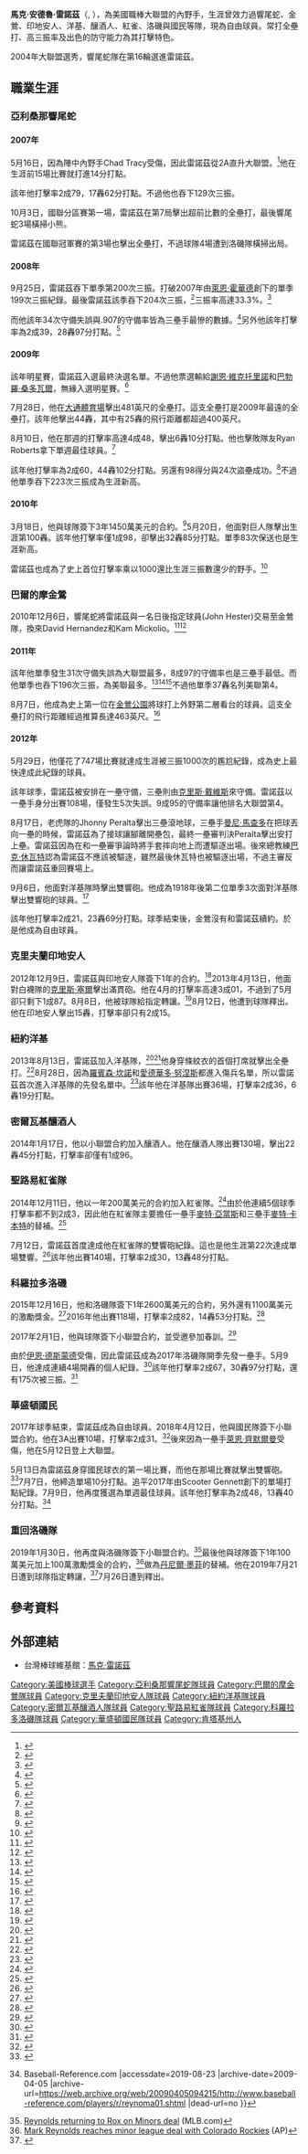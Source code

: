 {{Infobox baseball biography
| name       =馬克·雷諾茲<br />Mark Reynolds
| image      = Mark Reynolds on July 25, 2016.jpg
| image_size      = 
| caption      = 
| team       = 自由球員
| number    = 
| position   = [[一壘手|一壘手]]/[[三壘手|三壘手]]
| birth_date  = {{birth date and age|mf=yes|1983|8|3}}
| birth_place = {{USA}}[[肯塔基州|肯塔基州]][[派克維爾_(肯塔基州)|派克維爾]]
| bats       = 右
| throws     = 右
| debutleague = [[美國職棒大聯盟|美國職棒大聯盟]]
| debutdate  = 5月16日
| debutyear  = 2007年
| debutteam  = [[亞利桑那響尾蛇|亞利桑那響尾蛇]]
| statyear    = 2019 球季
| statleague = MLB
| stat1label  = [[打擊率|打擊率]]
| stat1value  = .236
| stat2label  = [[全壘打|全壘打]]
| stat2value  = 298
| stat3label  = [[打點|打點]]
| stat3value  = 871
| teams =
* [[亞利桑那響尾蛇|亞利桑那響尾蛇]] ({{mlby|2007}}–{{mlby|2010}})
* [[巴爾的摩金鶯|巴爾的摩金鶯]] ({{mlby|2011}}–{{mlby|2012}})
* [[克里夫蘭印地安人|克里夫蘭印地安人]] ({{mlby|2013}})
* [[紐約洋基|紐約洋基]] ({{mlby|2013}})
* [[密爾瓦基釀酒人|密爾瓦基釀酒人]] ({{mlby|2014}})
* [[聖路易紅雀|聖路易紅雀]] ({{mlby|2015}})
* [[科羅拉多洛磯|科羅拉多洛磯]] ({{mlby|2016}}–{{mlby|2017}})
* [[華盛頓國民|華盛頓國民]] ({{mlby|2018}})
* [[科羅拉多洛磯|科羅拉多洛磯]] ({{mlby|2019}})
|highlights=
}}
'''馬克·安德魯·雷諾茲'''（{{lang-en|Mark Andrew Reynolds}}, {{bd|1983年|8月3日|}}），為美國職棒大聯盟的內野手，生涯曾效力過響尾蛇、金鶯、印地安人、洋基、釀酒人、紅雀、洛磯與國民等隊，現為自由球員。常打全壘打、高三振率及出色的防守能力為其打擊特色。

2004年大聯盟選秀，響尾蛇隊在第16輪選進雷諾茲。
==職業生涯==
===亞利桑那響尾蛇===
====2007年====
5月16日，因為陣中內野手Chad Tracy受傷，因此雷諾茲從2A直升大聯盟。<ref>{{cite web|url=http://arizona.diamondbacks.mlb.com/news/article.jsp?ymd=20070516&content_id=1968574&vkey=news_ari&fext=.jsp&c_id=ari|title=Notes: Reynolds makes first ML start|last=Gilbert|first=Steve|date=May 16, 2007|publisher=[[MLB.com|MLB.com]]|accessdate=January 7, 2010|archive-url=https://web.archive.org/web/20110610120115/http://arizona.diamondbacks.mlb.com/news/article.jsp?ymd=20070516&content_id=1968574&vkey=news_ari&fext=.jsp&c_id=ari|archive-date=2011-06-10|dead-url=yes}}</ref>他在生涯前15場比賽就打進14分打點。

該年他打擊率2成79，17轟62分打點。不過他也吞下129次三振。

10月3日，國聯分區賽第一場，雷諾茲在第7局擊出超前比數的全壘打，最後響尾蛇3場橫掃小熊。

雷諾茲在國聯冠軍賽的第3場也擊出全壘打，不過球隊4場遭到洛磯隊橫掃出局。
====2008年====
9月25日，雷諾茲吞下單季第200次三振。打破2007年由[[萊恩·霍華德|萊恩·霍華德]]創下的單季199次三振紀錄。最後雷諾茲該季吞下204次三振，<ref>{{cite web |url=http://mlb.mlb.com/news/article.jsp?ymd=20080925&content_id=3546636&vkey=news_ari&fext=.jsp&c_id=ari |title=Reynolds breaks strikeout record |accessdate=March 18, 2009 |last=Gilbert |first=Steve |date=September 25, 2008 |publisher=[[MLB.com|MLB.com]] |archive-date=2012-11-04 |archive-url=https://web.archive.org/web/20121104091311/http://mlb.mlb.com/news/article.jsp?ymd=20080925&content_id=3546636&vkey=news_ari&fext=.jsp&c_id=ari |dead-url=no }}</ref>三振率高達33.3%。<ref>{{cite web |url=https://www.baseball-reference.com/leagues/MLB/2008-ratio-batting.shtml |title=2008 Major League Baseball Batting Ratios |work=Baseball-Reference.com |date= |accessdate=December 10, 2012 |archive-date=2020-05-27 |archive-url=https://web.archive.org/web/20200527095733/https://www.baseball-reference.com/leagues/MLB/2008-ratio-batting.shtml |dead-url=no }}</ref>

而他該年34次守備失誤與.907的守備率皆為三壘手最慘的數據。<ref>{{cite web|url=http://espn.go.com/mlb/stats/fielding/_/year/2008/position/3b/order/false|title=MLB Player Fielding Stats – As 3b – 2008|publisher=[[ESPN|ESPN]]|accessdate=January 7, 2010|archive-date=2016-03-04|archive-url=https://web.archive.org/web/20160304134321/http://espn.go.com/mlb/stats/fielding/_/year/2008/position/3b/order/false|dead-url=no}}</ref>另外他該年打擊率為2成39，28轟97分打點。<ref>{{cite web|url=http://arizona.diamondbacks.mlb.com/team/player.jsp?player_id=448602|title=Mark Reynolds Stats, Video Highlights, Photos, Bio|website=Arizona Diamondbacks|publisher=MLB|date=|accessdate=December 10, 2012|archive-date=2010-06-19|archive-url=https://web.archive.org/web/20100619195044/http://arizona.diamondbacks.mlb.com/team/player.jsp?player_id=448602|dead-url=no}}</ref>
====2009年====
該年明星賽，雷諾茲入選最終決選名單。不過他票選輸給[[謝恩·維克托里諾|謝恩·維克托里諾]]和[[巴勃羅·桑多瓦爾|巴勃羅·桑多瓦爾]]，無緣入選明星賽。<ref>{{cite web |url=http://mlb.mlb.com/news/article.jsp?ymd=20090709&content_id=5787776&vkey=allstar2009&fext=.jsp |title='Bran-Torino' takes a ride to All-Star Game |last=Newman |first=Mark |date=July 9, 2009 |publisher=[[MLB|MLB]] |accessdate=January 7, 2010 |archive-date=2014-01-16 |archive-url=https://web.archive.org/web/20140116130424/http://mlb.mlb.com/news/article.jsp?ymd=20090709&content_id=5787776&vkey=allstar2009&fext=.jsp |dead-url=no }}</ref>

7月28日，他在[[大通體育場|大通體育場]]擊出481英尺的全壘打。這支全壘打是2009年最遠的全壘打。該年他擊出44轟，其中有25轟的飛行距離都超過400英尺。

8月10日，他在那週的打擊率高達4成48，擊出6轟10分打點。他也擊敗隊友Ryan Roberts拿下單週最佳球員。<ref>{{cite web|url=http://arizona.diamondbacks.mlb.com/news/article.jsp?ymd=20090810&content_id=6352644&vkey=news_ari&fext=.jsp&c_id=ari|title=Reynolds named NL Player of the Week|website=Arizona Diamondbacks|publisher=MLB|date=|accessdate=December 10, 2012|archive-date=2011-06-10|archive-url=https://web.archive.org/web/20110610120237/http://arizona.diamondbacks.mlb.com/news/article.jsp?ymd=20090810&content_id=6352644&vkey=news_ari&fext=.jsp&c_id=ari|dead-url=no}}</ref>

該年他打擊率為2成60，44轟102分打點。另還有98得分與24次盜壘成功。<ref>{{cite web |url=http://espn.go.com/mlb/stats/batting/_/seasontype/2/sort/strikeouts/order/true |title=MLB Player Batting Stats – 2009 |publisher=ESPN |date= |accessdate=December 10, 2012 |archive-date=2016-04-10 |archive-url=https://web.archive.org/web/20160410160533/http://espn.go.com/mlb/stats/batting/_/seasontype/2/sort/strikeouts/order/true |dead-url=no }}</ref>不過他單季吞下223次三振成為生涯新高。
====2010年====
3月18日，他與球隊簽下3年1450萬美元的合約。<ref>{{cite press release|url=http://arizona.diamondbacks.mlb.com/news/press_releases/press_release.jsp?ymd=20100318&content_id=8830846&vkey=pr_ari&fext=.jsp&c_id=ari|title=Reynolds signs multiyear contract with D-backs|date=March 18, 2010|website=Arizona Diamondbacks|publisher=MLB|accessdate=December 10, 2012|archive-date=2012-04-06|archive-url=https://web.archive.org/web/20120406195654/http://arizona.diamondbacks.mlb.com/news/press_releases/press_release.jsp?ymd=20100318&content_id=8830846&vkey=pr_ari&fext=.jsp&c_id=ari|dead-url=no}}</ref>5月20日，他面對巨人隊擊出生涯第100轟。該年他打擊率僅1成98，卻擊出32轟85分打點。單季83次保送也是生涯新高。

雷諾茲也成為了史上首位打擊率乘以1000還比生涯三振數還少的野手。<ref>{{cite web |author='Duk |url=https://sports.yahoo.com/mlb/blog/big_league_stew/post/More-K-than-BA-Mark-Reynolds-in-position-to-sta?urn=mlb-273913 |title=More K than BA: Mark Reynolds in position to start exclusive club |date=October 1, 2010 |work=Yahoo! Sports |accessdate=December 10, 2012 |archive-date=2016-04-10 |archive-url=https://web.archive.org/web/20160410100851/http://sports.yahoo.com/mlb/blog/big_league_stew/post/More-K-than-BA-Mark-Reynolds-in-position-to-sta?urn=mlb-273913 |dead-url=no }}</ref>
===巴爾的摩金鶯===
2010年12月6日，響尾蛇將雷諾茲與一名日後指定球員(John Hester)交易至金鶯隊，換來David Hernandez和Kam Mickolio。<ref>{{cite press release |url=http://baltimore.orioles.mlb.com/news/press_releases/press_release.jsp?ymd=20101206&content_id=16263224&vkey=pr_bal&fext=.jsp&c_id=bal |title=Orioles acquire 3B Mark Reynolds from Arizona Diamondbacks |date=December 6, 2010 |website=Baltimore Orioles |publisher=MLB |accessdate=December 10, 2012 |archive-date=2012-04-06 |archive-url=https://web.archive.org/web/20120406212527/http://baltimore.orioles.mlb.com/news/press_releases/press_release.jsp?ymd=20101206&content_id=16263224&vkey=pr_bal&fext=.jsp&c_id=bal |dead-url=no }}</ref><ref>{{cite press release|url=http://baltimore.orioles.mlb.com/news/press_releases/press_release.jsp?ymd=20110430&content_id=18448540&vkey=pr_bal&fext=.jsp&c_id=bal|title=Orioles receive CA John Hester from Arizona|date=April 30, 2011|website=Baltimore Orioles|publisher=MLB|accessdate=December 10, 2012|archive-date=2011-05-06|archive-url=https://web.archive.org/web/20110506172525/http://baltimore.orioles.mlb.com/news/press_releases/press_release.jsp?ymd=20110430&content_id=18448540&vkey=pr_bal&fext=.jsp&c_id=bal|dead-url=no}}</ref>
====2011年====
該年他單季發生31次守備失誤為大聯盟最多，8成97的守備率也是三壘手最低。而他單季也吞下196次三振，為美聯最多。<ref>{{cite web |url=https://www.baseball-reference.com/leagues/MLB/2011-fielding-leaders.shtml |title=2011 Major League Baseball Fielding Leaders |work=Baseball-Reference.com |date= |accessdate=December 10, 2012 |archive-date=2011-11-13 |archive-url=https://web.archive.org/web/20111113162818/http://www.baseball-reference.com/leagues/MLB/2011-fielding-leaders.shtml |dead-url=no }}</ref><ref name="baseball-reference.com">{{cite web |url=https://www.baseball-reference.com/players/r/reynoma01.shtml |title=Mark Reynolds Statistics and History |publisher=Baseball-Reference.com |date= |accessdate=December 10, 2012 |archive-date=2009-04-05 |archive-url=https://web.archive.org/web/20090405094215/http://www.baseball-reference.com/players/r/reynoma01.shtml |dead-url=no }}</ref><ref>{{cite web |url=http://espn.go.com/mlb/stats/fielding/_/seasontype/2/position/3b |title=2012 Regular Season MLB Baseball 3B Fielding Statistics – Major League Baseball |publisher=ESPN |date= |accessdate=December 10, 2012 |archive-date=2016-04-10 |archive-url=https://web.archive.org/web/20160410183326/http://espn.go.com/mlb/stats/fielding/_/seasontype/2/position/3b |dead-url=no }}</ref>不過他單季37轟名列美聯第4。

8月7日，他成為史上第一位在[[金鶯公園|金鶯公園]]將球打上外野第二層看台的球員。這支全壘打的飛行距離經過推算長達463英尺。<ref>{{cite web|url=http://www.hittrackeronline.com/index.php?h=BAL&p=TOR&b=Oriole%2BPark%2Bat%2BCamden%2BYards |title=2011 ESPN Home Run Tracker |work= |date= |accessdate=June 7, 2017}}</ref>
====2012年====
5月29日，他僅花了747場比賽就達成生涯被三振1000次的尷尬紀錄，成為史上最快達成此紀錄的球員。

該年球季，雷諾茲被安排在一壘守備，三壘則由[[克里斯·戴維斯|克里斯·戴維斯]]來守備。雷諾茲以一壘手身分出賽108場，僅發生5次失誤。9成95的守備率讓他排名大聯盟第4。

8月17日，老虎隊的Jhonny Peralta擊出三壘滾地球，三壘手[[曼尼·馬查多|曼尼·馬查多]]在把球丟向一壘的時候，雷諾茲為了接球讓腳離開壘包，最終一壘審判決Peralta擊出安打上壘。雷諾茲因為在和一壘審爭論時將手套摔向地上而遭驅逐出場。後來總教練[[巴克·休瓦特|巴克·休瓦特]]認為雷諾茲不應該被驅逐，雖然最後休瓦特也被驅逐出場，不過主審反而讓雷諾茲重回賽場上。

9月6日，他面對洋基隊時擊出雙響砲。他成為1918年後第二位單季3次面對洋基隊擊出雙響砲的球員。<ref>{{cite web |author=ALDS – GAME 5 Game 5Fri, Oct 12 |url=http://espn.go.com/mlb/player/_/id/28772/mark-reynolds |title=Mark Reynolds Stats, News, Pictures, Bio, Videos – Baltimore Orioles |publisher=ESPN |date=May 16, 2007 |accessdate=December 10, 2012 |archive-date=2016-07-29 |archive-url=https://web.archive.org/web/20160729161456/http://espn.go.com/mlb/player/_/id/28772/mark-reynolds |dead-url=no }}</ref>

該年他打擊率2成21，23轟69分打點。球季結束後，金鶯沒有和雷諾茲續約。於是他成為自由球員。
===克里夫蘭印地安人===
2012年12月9日，雷諾茲與印地安人隊簽下1年的合約。<ref>{{cite web|url=http://mlb.mlb.com/news/article.jsp?ymd=20121209&content_id=40590906&vkey=news_mlb&c_id=mlb|title=Reynolds agrees to one-year deal with Indians|last1=Ghiroli|first1=Brittany|last2=Bastain|first2=Jordan|work=MLB.com|date=December 9, 2012|accessdate=December 9, 2012|archive-date=2013-12-31|archive-url=https://web.archive.org/web/20131231223514/http://mlb.mlb.com/news/article.jsp?ymd=20121209&content_id=40590906&vkey=news_mlb&c_id=mlb|dead-url=no}}</ref>2013年4月13日，他面對白襪隊的[[克里斯·塞爾|克里斯·塞爾]]擊出滿貫砲。他在4月的打擊率高達3成01，不過到了5月卻只剩下1成87。8月8日，他被球隊給指定轉讓。<ref>{{cite news |agency=Associated Press |url=https://www.usatoday.com/story/sports/mlb/indians/2013/08/08/indians-designate-mark-reynolds/2632269/ |title=Indians designate slugger Mark Reynolds |work=USA Today |date=August 8, 2013 |accessdate=August 17, 2013 |archive-date=2018-06-26 |archive-url=https://web.archive.org/web/20180626171224/https://www.usatoday.com/story/sports/mlb/indians/2013/08/08/indians-designate-mark-reynolds/2632269/ |dead-url=no }}</ref>8月12日，他遭到球隊釋出。他在印地安人擊出15轟，打擊率卻只有2成15。
===紐約洋基===
2013年8月13日，雷諾茲加入洋基隊，<ref>{{cite web |last=Heyman |first=John |url=http://www.cbssports.com/mlb/writer/jon-heyman/23167298/sources-mark-reynolds-has-deal-with-yankees/23167298/sources-mark-reynolds-has-deal-with-yankees |title=Yankees land power bat with addition of Mark Reynolds |publisher=Cbssports.com |date= |accessdate=August 17, 2013 |archive-date=2016-04-12 |archive-url=https://web.archive.org/web/20160412195700/http://www.cbssports.com/mlb/writer/jon-heyman/23167298/sources-mark-reynolds-has-deal-with-yankees/23167298/sources-mark-reynolds-has-deal-with-yankees |dead-url=no }}</ref><ref>{{cite web |url=http://mlb.mlb.com/news/article.jsp?ymd=20130815&content_id=57132070&vkey=news_nyy&c_id=nyy |title=Slugger Mark Reynolds reaches deal with Yankees |publisher=MLB.com |date=August 15, 2013 |accessdate=August 17, 2013 |archive-date=2014-04-09 |archive-url=https://web.archive.org/web/20140409073932/http://mlb.mlb.com/news/article.jsp?ymd=20130815&content_id=57132070&vkey=news_nyy&c_id=nyy |dead-url=no }}</ref>他身穿條紋衣的首個打席就擊出全壘打。<ref>{{cite news |url=http://www.nydailynews.com/sports/baseball/yankees/yankees-insider-reynolds-hits-mark-debut-article-1.1429510 |title=Mark Reynolds homers in Yankees debut against Red Sox |work=New York Daily News |first1=Mark |last1=Feinsand |first2=Roger |last2=Rubin |date=August 17, 2013 |accessdate=September 8, 2013 |archive-date=2018-06-26 |archive-url=https://web.archive.org/web/20180626221953/http://www.nydailynews.com/sports/baseball/yankees/yankees-insider-reynolds-hits-mark-debut-article-1.1429510 |dead-url=no }}</ref>8月28日，因為[[羅賓森·坎諾|羅賓森·坎諾]]和[[愛德華多·努涅斯|愛德華多·努涅斯]]都進入傷兵名單，所以雷諾茲首次進入洋基隊的先發名單中。<ref>{{Cite web |url=http://hardballtalk.nbcsports.com/2013/08/28/mark-reynolds-is-the-yankees-starting-second-baseman-tonight/ |title=Mark Reynolds is the Yankees starting second baseman tonight – HardballTalk<!-- Bot generated title --> |access-date=2019-08-23 |archive-date=2014-09-18 |archive-url=https://web.archive.org/web/20140918050740/http://hardballtalk.nbcsports.com/2013/08/28/mark-reynolds-is-the-yankees-starting-second-baseman-tonight/ |dead-url=no }}</ref>該年他在洋基隊出賽36場，打擊率2成36，6轟19分打點。
===密爾瓦基釀酒人===
2014年1月17日，他以小聯盟合約加入釀酒人。他在釀酒人隊出賽130場，擊出22轟45分打點，打擊率卻僅有1成96。
===聖路易紅雀隊===
2014年12月11日，他以一年200萬美元的合約加入紅雀隊。<ref>{{cite web |url=http://www.mlbtraderumors.com/2014/12/cardinals-to-sign-mark-reynolds.html |title=Cardinals sign Mark Reynolds |first=Jeff |last=Todd |work=mlb traderumors.com |date=December 11, 2014 |access-date=2019-08-23 |archive-date=2020-11-12 |archive-url=https://web.archive.org/web/20201112005931/https://www.mlbtraderumors.com/2014/12/cardinals-to-sign-mark-reynolds.html |dead-url=no }}</ref>由於他連續5個球季打擊率都不到2成3，因此他在紅雀隊主要擔任一壘手[[麥特·亞當斯|麥特·亞當斯]]和三壘手[[麥特·卡本特_(棒球選手)|麥特·卡本特]]的替補。<ref>{{cite web |last=Goold |first=Derrick |url=http://www.stltoday.com/sports/baseball/professional/cards-sign-reynolds-could-platoon-with-adams/article_9f1d15de-e47e-51f7-810b-af5d39607d83.html |title=Cards sign Reynolds, could platoon with Adams |work=[[St._Louis_Post-Dispatch|St. Louis Post-Dispatch]] |date=December 12, 2014 |accessdate=December 13, 2014 |archive-date=2018-07-08 |archive-url=https://web.archive.org/web/20180708062609/https://www.stltoday.com/sports/baseball/professional/cards-sign-reynolds-could-platoon-with-adams/article_9f1d15de-e47e-51f7-810b-af5d39607d83.html |dead-url=no }}</ref>

7月12日，雷諾茲首度達成他在紅雀隊的雙響砲紀錄。這也是他生涯第22次達成單場雙響。<ref>{{cite web |last1=Berry |first1=Adam |last2=McGonigal |first2=John |url=http://m.cardinals.mlb.com/news/article/136151580/andrew-mccutchen-hits-walk-off-homer-for-bucs |title=Cards drop marathon heartbreaker to Bucs |website=St. Louis Cardinals |publisher=MLB |date=July 12, 2015 |accessdate=July 12, 2015 |archive-date=2015-09-10 |archive-url=https://web.archive.org/web/20150910191858/http://m.cardinals.mlb.com/news/article/136151580/andrew-mccutchen-hits-walk-off-homer-for-bucs |dead-url=no }}</ref>該年他出賽140場，打擊率2成30，13轟48分打點。
===科羅拉多洛磯===
2015年12月16日，他和洛磯隊簽下1年2600萬美元的合約，另外還有1100萬美元的激勵獎金。<ref>{{cite news |agency=Associated Press |url=http://gazette.com/rockies-and-reynolds-finalize-1-year-2.6-million-deal/article/1565854 |title=Rockies and Reynolds finalize 1-year, $2.6 million deal |work=[[The_Gazette_(Colorado_Springs)|The Gazette]] |location=Colorado Springs, Colorado |date=December 16, 2015 |accessdate=December 16, 2015 |archive-date=2018-06-26 |archive-url=https://web.archive.org/web/20180626164012/http://gazette.com/rockies-and-reynolds-finalize-1-year-2.6-million-deal/article/1565854 |dead-url=no }}</ref>2016年他出賽118場，打擊率2成82，14轟53分打點。<ref>{{cite web|url=https://www.baseball-reference.com/players/r/reynoma01.shtml|title=Mark Reynolds Statistics and History|work=[[Baseball-Reference.com|Baseball-Reference.com]]|accessdate=February 1, 2017|archive-date=2009-04-05|archive-url=https://web.archive.org/web/20090405094215/http://www.baseball-reference.com/players/r/reynoma01.shtml|dead-url=no}}</ref>

2017年2月1日，他與球隊簽下小聯盟合約，並受邀參加春訓。<ref>{{cite web|url=http://www.mlbtraderumors.com/2017/02/rockies-to-re-sign-mark-reynolds.html|title=Rockies Re-Sign Mark Reynolds|last=Todd|first=Jeff|work=mlbtraderumors.com|date=February 1, 2017|accessdate=February 1, 2017|archive-date=2019-05-21|archive-url=https://web.archive.org/web/20190521212144/https://www.mlbtraderumors.com/2017/02/rockies-to-re-sign-mark-reynolds.html|dead-url=no}}</ref>

由於[[伊恩·德斯蒙德|伊恩·德斯蒙德]]受傷，因此雷諾茲成為2017年洛磯隊開季先發一壘手。5月9日，他達成連續4場開轟的個人紀錄。<ref>{{cite news |last1=Harding |first1=Thomas |last2=Perkins |first2=Owen |url=http://m.mlb.com/news/article/229239780/rockies-beat-cubs-in-game-1-of-doubleheader/?game_pk=490574 |title=Rox ride 6-run 3rd to breezy G1 win over Cubs |work=MLB.com |date=May 9, 2017 |accessdate=May 9, 2017}}</ref>該年他打擊率2成67，30轟97分打點，還有175次被三振。<ref name=castillo20180412>{{Cite web |url=https://www.washingtonpost.com/news/nationals-journal/wp/2018/04/12/nationals-agree-to-minor-league-deal-with-veteran-slugger-mark-reynolds/ |title=Castillo, Jorge, "Nationals agree to minor league deal with veteran slugger Mark Reynolds," washingtonpost.com, April 12, 2018, 8:41 p.m. EDT. |access-date=2019-08-23 |archive-date=2018-06-16 |archive-url=https://web.archive.org/web/20180616154122/https://www.washingtonpost.com/news/nationals-journal/wp/2018/04/12/nationals-agree-to-minor-league-deal-with-veteran-slugger-mark-reynolds/ |dead-url=no }}</ref>
===華盛頓國民===
2017年球季結束，雷諾茲成為自由球員。2018年4月12日，他與國民隊簽下小聯盟合約。他在3A出賽10場，打擊率2成31。<ref name=reddington20180512>{{Cite web |url=https://www.federalbaseball.com/2018/5/12/17348062/washington-nationals-place-ryan-zimmerman-on-10-day-dl-bring-mark-reynolds-up-triple-a-syracuse |title=Reddington, Patrick, "Washington Nationals place Ryan Zimmerman on 10-Day DL; bring Mark Reynolds up from Triple-A," federalbaseball.com, May 12, 2018, 3;32 p.m. EDT. |access-date=2019-08-23 |archive-date=2020-10-02 |archive-url=https://web.archive.org/web/20201002143225/https://www.federalbaseball.com/2018/5/12/17348062/washington-nationals-place-ryan-zimmerman-on-10-day-dl-bring-mark-reynolds-up-triple-a-syracuse |dead-url=no }}</ref>後來因為一壘手[[萊恩·齊默爾曼|萊恩·齊默爾曼]]受傷，他在5月12日登上大聯盟。

5月13日為雷諾茲身穿國民球衣的第一場比賽，而他在那場比賽就擊出雙響砲。<ref>{{cite web|url=https://www.washingtonpost.com/sports/nationals/mark-reynoldss-two-hrs-in-nationals-debut-power-win-over-diamondbacks/2018/05/13/33d834cc-571b-11e8-b656-a5f8c2a9295d_story.html|title=Mark Reynolds’s two HRs in Nationals debut power win over Diamondbacks|last=Janes|first=Chelsea|work=washingtonpost.com|date=May 13, 2018|accessdate=May 14, 2018|archive-date=2018-11-28|archive-url=https://web.archive.org/web/20181128183317/https://www.washingtonpost.com/sports/nationals/mark-reynoldss-two-hrs-in-nationals-debut-power-win-over-diamondbacks/2018/05/13/33d834cc-571b-11e8-b656-a5f8c2a9295d_story.html|dead-url=no}}</ref>7月7日，他締造單場10分打點。追平2017年由Scooter Gennett創下的單場打點紀錄。7月9日，他再度獲選為單週最佳球員。該年他打擊率為2成48，13轟40分打點。<ref>{{Cite web |url=https://www.baseball-reference.com/players/r/reynoma01.shtml |title=Mark Reynolds Stats {{!}} Baseball-Reference.com<!-- Bot generated title --> |accessdate=2019-08-23 |archive-date=2009-04-05 |archive-url=https://web.archive.org/web/20090405094215/http://www.baseball-reference.com/players/r/reynoma01.shtml |dead-url=no }}</ref>
===重回洛磯隊===
2019年1月30日，他再度與洛磯隊簽下小聯盟合約。<ref name="MLB13019">[https://www.mlb.com/news/mark-reynolds-signs-minors-deal-with-rockies/c-303361456 Reynolds returning to Rox on Minors deal] {{Wayback|url=https://www.mlb.com/news/mark-reynolds-signs-minors-deal-with-rockies/c-303361456 |date=20190205183249 }} (MLB.com)</ref>最後他與球隊簽下1年100萬美元加上100萬激勵獎金的合約，<ref>[http://www.espn.com/mlb/story/_/id/25888612/mark-reynolds-reaches-minor-league-deal-colorado-rockies Mark Reynolds reaches minor league deal with Colorado Rockies] {{Wayback|url=http://www.espn.com/mlb/story/_/id/25888612/mark-reynolds-reaches-minor-league-deal-colorado-rockies |date=20200924115702 }} (AP)</ref>做為[[丹尼爾·墨菲|丹尼爾·墨菲]]的替補。他在2019年7月21日遭到球隊指定轉讓，<ref>{{cite web|url=https://www.denverpost.com/2019/07/21/veteran-slugger-mark-reynolds-designated-for-assignment-by-rockies/|title=Veteran slugger Mark Reynolds designated for assignment by Rockies|author=Patrick Saunders|newspaper=[[The_Denver_Post|The Denver Post]]|date=July 21, 2019|accessdate=July 21, 2019|archive-date=2020-11-27|archive-url=https://web.archive.org/web/20201127071420/https://www.denverpost.com/2019/07/21/veteran-slugger-mark-reynolds-designated-for-assignment-by-rockies/|dead-url=no}}</ref>7月26日遭到釋出。
==參考資料==
{{Reflist}}
==外部連結==
{{Commons category|Mark Reynolds}}
{{Baseballstats|mlb=448602|espn=28772|br=r/reynoma01|fangraphs=7619}}
*台灣棒球維基館：[http://twbsball.dils.tku.edu.tw/wiki/index.php/Mark_Reynolds 馬克·雷諾茲] {{Wayback|url=http://twbsball.dils.tku.edu.tw/wiki/index.php/Mark_Reynolds |date=20180915015748 }}{{zh-tw icon}}
{{DEFAULTSORT:Reynolds, Mark}}

[[Category:美國棒球選手|Category:美國棒球選手]]
[[Category:亞利桑那響尾蛇隊球員|Category:亞利桑那響尾蛇隊球員]]
[[Category:巴爾的摩金鶯隊球員|Category:巴爾的摩金鶯隊球員]]
[[Category:克里夫蘭印地安人隊球員|Category:克里夫蘭印地安人隊球員]]
[[Category:紐約洋基隊球員|Category:紐約洋基隊球員]]
[[Category:密爾瓦基釀酒人隊球員|Category:密爾瓦基釀酒人隊球員]]
[[Category:聖路易紅雀隊球員|Category:聖路易紅雀隊球員]]
[[Category:科羅拉多洛磯隊球員|Category:科羅拉多洛磯隊球員]]
[[Category:華盛頓國民隊球員|Category:華盛頓國民隊球員]]
[[Category:肯塔基州人|Category:肯塔基州人]]